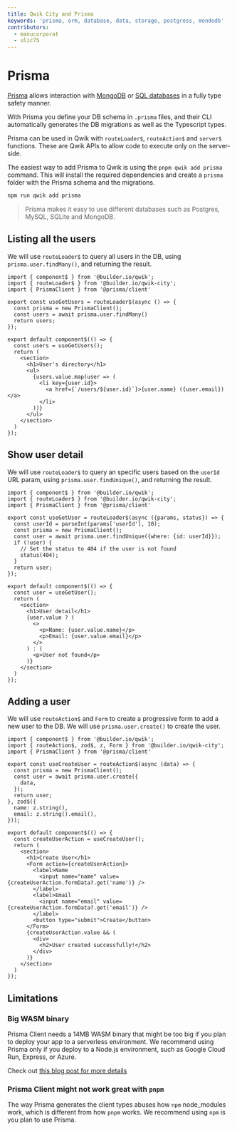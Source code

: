```yaml
---
title: Qwik City and Prisma
keywords: 'prisma, orm, database, data, storage, postgress, mondodb'
contributors:
  - manucorporat
  - ulic75
---
```


# Prisma

[Prisma](https://www.prisma.io/) allows interaction with [MongoDB](https://www.prisma.io/docs/concepts/database-connectors/mongodb) or [SQL databases](https://www.prisma.io/docs/concepts/database-connectors/postgresql) in a fully type safety manner.

With Prisma you define your DB schema in `.prisma` files, and their CLI automatically generates the DB migrations as well as the Typescript types.

Prisma can be used in Qwik with `routeLoader$`, `routeAction$` and `server$` functions. These are Qwik APIs to allow code to execute only on the server-side.

The easiest way to add Prisma to Qwik is using the `pnpm qwik add prisma` command. This will install the required dependencies and create a `prisma` folder with the Prisma schema and the migrations.

```bash
npm run qwik add prisma
```

> Prisma makes it easy to use different databases such as Postgres, MySQL, SQLite and MongoDB.


## Listing all the users

We will use `routeLoader$` to query all users in the DB, using `prisma.user.findMany()`, and returning the result.

```tsx {7} /PrismaClient/ title="src/routes/users/index.tsx"
import { component$ } from '@builder.io/qwik';
import { routeLoader$ } from '@builder.io/qwik-city';
import { PrismaClient } from '@prisma/client'

export const useGetUsers = routeLoader$(async () => {
  const prisma = new PrismaClient();
  const users = await prisma.user.findMany()
  return users;
});

export default component$(() => {
  const users = useGetUsers();
  return (
    <section>
      <h1>User's directory</h1>
      <ul>
        {users.value.map(user => (
          <li key={user.id}>
            <a href={`/users/${user.id}`}>{user.name} ({user.email})</a>
          </li>
        ))}
      </ul>
    </section>
  )
});
```

## Show user detail

We will use `routeLoader$` to query an specific users based on the `userId` URL param, using `prisma.user.findUnique()`, and returning the result.


```tsx {8} /PrismaClient/ title="src/routes/users/[userId]/index.tsx"
import { component$ } from '@builder.io/qwik';
import { routeLoader$ } from '@builder.io/qwik-city';
import { PrismaClient } from '@prisma/client'

export const useGetUser = routeLoader$(async ({params, status}) => {
  const userId = parseInt(params['userId'], 10);
  const prisma = new PrismaClient();
  const user = await prisma.user.findUnique({where: {id: userId}});
  if (!user) {
    // Set the status to 404 if the user is not found
    status(404);
  }
  return user;
});

export default component$(() => {
  const user = useGetUser();
  return (
    <section>
      <h1>User detail</h1>
      {user.value ? (
        <>
          <p>Name: {user.value.name}</p>
          <p>Email: {user.value.email}</p>
        </>
      ) : (
        <p>User not found</p>
      )}
    </section>
  )
});
```

## Adding a user

We will use `routeAction$` and `Form` to create a progressive form to add a new user to the DB. We will use `prisma.user.create()` to create the user.

```tsx {7-9} /PrismaClient/ title="src/routes/create/index.tsx"
import { component$ } from '@builder.io/qwik';
import { routeAction$, zod$, z, Form } from '@builder.io/qwik-city';
import { PrismaClient } from '@prisma/client'

export const useCreateUser = routeAction$(async (data) => {
  const prisma = new PrismaClient();
  const user = await prisma.user.create({
    data,
  });
  return user;
}, zod$({
  name: z.string(),
  email: z.string().email(),
}));

export default component$(() => {
  const createUserAction = useCreateUser();
  return (
    <section>
      <h1>Create User</h1>
      <Form action={createUserAction}>
        <label>Name
          <input name="name" value={createUserAction.formData?.get('name')} />
        </label>
        <label>Email
          <input name="email" value={createUserAction.formData?.get('email')} />
        </label>
        <button type="submit">Create</button>
      </Form>
      {createUserAction.value && (
        <div>
          <h2>User created successfully!</h2>
        </div>
      )}
    </section>
  )
});
```

## Limitations

### Big WASM binary

Prisma Client needs a 14MB WASM binary that might be too big if you plan to deploy your app to a serverless environment. We recommend using Prisma only if you deploy to a Node.js environment, such as Google Cloud Run, Express, or Azure.

Check out [this blog post for more details](https://dev.to/nexxeln/typesafe-database-queries-on-the-edge-5bbn)

### Prisma Client might not work great with `pnpm`

The way Prisma generates the client types abuses how `npm` node_modules work, which is different from how `pnpm` works. We recommend using `npm` is you plan to use Prisma.

